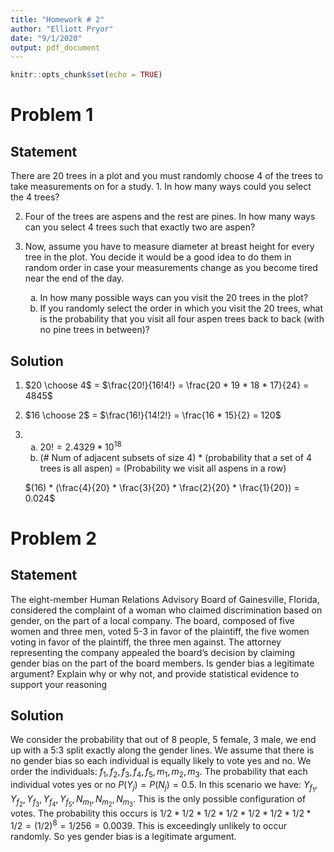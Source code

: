 ```yaml
---
title: "Homework # 2"
author: "Elliott Pryor"
date: "9/1/2020"
output: pdf_document
---
```


```r
knitr::opts_chunk$set(echo = TRUE)
```

# Problem 1
## Statement
There are 20 trees in a plot and you must randomly choose 4 of the trees to take measurements on for a study.
1. In how many ways could you select the 4 trees?

2. Four of the trees are aspens and the rest are pines. In how many ways can you select 4 trees such that exactly two are aspen?

3. Now, assume you have to measure diameter at breast height for every tree in the plot. You decide it would be a good idea to do them in random order in case your measurements change as you become tired near the end of the day.

    a. In how many possible ways can you visit the 20 trees in the plot?
    b. If you randomly select the order in which you visit the 20 trees, what is the probability that you visit all four aspen trees back to back (with no pine trees in between)?
    
\hrule

## Solution
1. $20 \choose 4$ = $\frac{20!}{16!4!} = \frac{20 * 19 * 18 * 17}{24} = 4845$


2. $16 \choose 2$ = $\frac{16!}{14!2!} = \frac{16 * 15}{2} = 120$

3. 
    a. $20! = 2.4329 * 10^{18}$
    b. (# Num of adjacent subsets of size 4) * (probability that a set of 4 trees is all aspen) = (Probability we visit all aspens in a row)
    
    \quad\quad  $(16) * (\frac{4}{20} * \frac{3}{20} * \frac{2}{20} * \frac{1}{20}) = 0.024$
    
    
# Problem 2
## Statement

The eight-member Human Relations Advisory Board of Gainesville, Florida, considered the complaint of a woman who claimed discrimination based on gender, on the part of a local company. The board, composed of five women and three men, voted 5-3 in favor of the plaintiff, the five women voting in favor of the plaintiff, the three men against. The attorney representing the company appealed the board’s decision by claiming gender bias on the part of the board members. Is gender bias a legitimate argument? Explain why or why not, and provide statistical evidence to support your reasoning

\hrule

## Solution

We consider the probability that out of 8 people, 5 female, 3 male, we end up with a 5:3 split exactly along the gender lines. We assume that there is no gender bias so each individual is equally likely to vote yes and no. We order the individuals: $f_1, f_2, f_3, f_4, f_5, m_1, m_2, m_3$. The probability that each individual votes yes or no $P(Y_j) = P(N_j) = 0.5$. In this scenario we have: $Y_{f_1},Y_{f_2},Y_{f_3},Y_{f_4},Y_{f_5},N_{m_1},N_{m_2},N_{m_3}$. This is the only possible configuration of votes. The probability this occurs is $1/2 * 1/2 * 1/2 * 1/2 * 1/2 * 1/2 * 1/2 * 1/2 = (1/2)^8 = 1/256 = 0.0039$. This is exceedingly unlikely to occur randomly. So yes gender bias is a legitimate argument.






